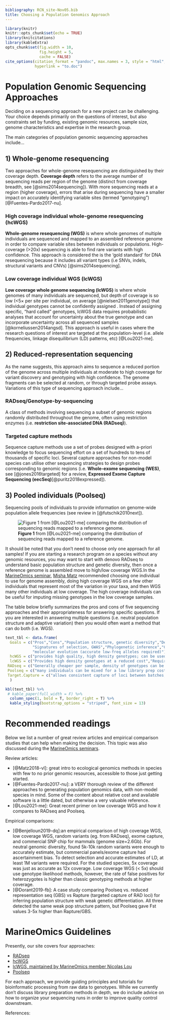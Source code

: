 ```yaml
---
bibliography: RCN_site-Nov05.bib
title: Choosing a Population Genomics Approach
---
```


```r
library(knitr)
knitr::opts_chunk$set(echo = TRUE)
library(knitcitations)
library(kableExtra)
opts_chunk$set(fig.width = 10,
               fig.height = 5,
               cache = FALSE)
cite_options(citation_format = "pandoc", max.names = 3, style = "html",
             hyperlink = "to.doc")
```

# Population Genomic Sequencing Approaches
Deciding on a sequencing approach for a new project can be challenging. Your choice depends primarily on the questions of interest, but also constraints set by funding, existing genomic resources, sample size, genome characteristics and expertise in the research group. 

The main categories of population genomic sequencing approaches include...

## 1) Whole-genome resequencing
Two approaches for whole-genome resequencing are distinguished by their coverage depth. **Coverage depth** refers to the average number of sequencing reads per region of the genome (distinct from coverage breadth, see [@sims2014sequencing]). With more sequencing reads at a region (higher coverage), errors that arise during sequencing have a smaller impact on accurately identifying variable sites (termed “genotyping”) [@Fuentes-Pardo2017-nu].

### High coverage individual whole-genome resequencing (hcWGS)  {.unlisted .unnumbered}
**Whole-genome resequencing (WGS)** is where whole genomes of multiple individuals are sequenced and mapped to an assembled reference genome in order to compare variable sites between individuals or populations.
High-coverage (>20x) sequencing is able to find rare variants with high confidence. This approach is considered the is the 'gold standard' for DNA resequencing because it includes all variant types (i.e SNVs, indels, structural variants and CNVs) [@sims2014sequencing]. 

### Low coverage individual WGS (lcWGS)  {.unlisted .unnumbered}
**Low coverage whole genome sequencing (lcWGS)** is where whole genomes of many individuals are sequenced, but depth of coverage is so low (<5× per site per individual, on average [@nielsen2011genotype]) that individual genotypes cannot be confidently assigned . Instead of assigning specific, “hard called" genotypes, lcWGS data requires probabilistic analyses that account for uncertainty about the true genotype and can incorporate uncertainty across all sequenced samples [@korneliussen2014angsd]. This approach is useful in cases where the research questions of interest are targeted at the population-level (i.e. allele frequencies, linkage disequilibrium (LD) patterns, etc) [@Lou2021-me].

## 2) Reduced-representation sequencing {.unlisted .unnumbered}
As the name suggests, this approach aims to sequence a reduced portion of the genome across multiple individuals at moderate to high coverage for variant discovery and genotyping with high confidence. The genome fragments can be selected at random, or through targeted probe assays. Variations of this type of sequencing approach include...

### RADseq/Genotype-by-sequencing  {.unlisted .unnumbered}
A class of methods involving sequencing a subset of genomic regions randomly distributed throughout the genome, often using restriction enzymes (i.e. **restriction site-associated DNA (RADseq)**).

### Targeted capture methods  {.unlisted .unnumbered}
Sequence capture methods use a set of probes designed with a-priori knowledge to focus sequencing effort on a set of hundreds to tens of thousands of specific loci. Several capture approaches for non-model species can utilise other sequencing strategies to design probes corresponding to genomic regions (i.e. **Whole-exome sequencing (WES)**, see [@jones2016targeted] for a review, **Expressed Exome Capture Sequencing (eecSeq)**[@puritz2018expressed]).  

## 3) Pooled individuals (Poolseq)  {.unlisted .unnumbered}
Sequencing pools of individuals to provide information on genome-wide population allele frequencies (see review in [@futschik2010next]).


![**Figure 1** from [@Lou2021-me] comparing the distribution of sequencing reads mapped to a reference genome.](images/mec16077-fig-0001-m.jpg)



It should be noted that you don’t need to choose only one approach for all samples! If you are starting a research program on a species without any genomic resources, you may want to start with denovo RADseq to understand basic population structure and genetic diversity, then once a reference genome is assembled move to high/low coverage WGS.In the [MarineOmics seminar](https://marineomics.github.io/panels.html), [Misha Matz](https://matzlab.weebly.com/) recommended choosing one individual to use for genome assembly, doing high coverage WGS on a few other individuals that represent most of the variation in your taxa, and then WGS many other individuals at low coverage. The high coverage individuals can be useful for imputing missing genotypes in the low coverage samples.

The table below briefly summarizes the pros and cons of five sequencing approaches and their appropriateness for answering specific questions. If you are interested in answering multiple questions (i.e. neutral population structure and adaptive variation) then you would often want a method that can do both (i.e. WGS).


```r
text_tbl <- data.frame(
  Goals = c("Pros","Cons","Population structure, genetic diversity","Demography (mig. rates, pop. size through time)",
            "Signatures of selection, GWAS","Phylogenetic inference","Genetic crosses/mapping panels",
            "molecular evolution (accurate low-freq alleles required)"),
  hcWGS = c("provides high quality, high density genotypes; can be used to improve development of a reference genome","Most expensive per sample, requires a reference genome assembly, large computational resources","Great, but cheaper methods work almost as well","Great if incorporating haplotype-based methods ","Great","Computationally challenging, but good at all divergence levels ","Expensive","Best"),
  lcWGS = c("Provides high density genotypes at a reduced cost","Requires a reference, can produce false (+) heterozygotes, sensitive to batch effects, may be inappropriate to use individual SNP calls for some analyses","Good, but limited to popgen analyses based on genotype likelihoods ","Good, esp. with some high coverage samples to help with imputation","Good","Good for tree shapes but not branch lengths, good for extracting organelle sequences and cost-effective primers for species and hybrid ID studies ","Great","Poor"),
 RADseq = c("Generally cheaper per sample, density of genotypes can be tuned to fit question, does not require a reference","Only 1-5% of genome covered which limits studies on adaptive variation, de novo assembly can result in paralogs without quality control, can be hard to capture the same loci between batches","Great, esp. for many samples","Good for methods based on site frequency spectrum (eg moments), but not ideal for methods using extended haplotype or phasing info","Hotly debated, but unless your genome is way too big, WGS is the way to go","good at shallow to medium divergence levels, but need to play with filtering parameters ", "great as it allows for many invididuals","poor" ),
 Poolseq = c("many individuals can be mixed for a low library prep cost, only option for some larval studies","need higher sequencing depth so it can be more expensive than RAD (but less than other options), no info on individual genotypes (duh), requires a reference, requires some replicates to account for batch effects","good for methods that only use allele frequencies, won't work for individual based methods (eg Admixture)","active area of method development, but still not common except in cases of multiple temporal samples (cite) ","good if covering majority of the genome","would work in certain situations","maybe","poor"),
 Target.Capture = c("allows consistent capture of loci between batches, good for sequencing targeted regions across many samples","expensive to start a new project and requires reference of some kind to design baits (unless using method like eecSeq), only gives info on targeted region so can result in ascertainment bias for some analyses","ascertainment bias is likely to skew results, esp. for measures of genetic diversity","likely not appropriate due to ascertainment bias","only works for targeted regions ","an improvement over RAD as there will be less missing data among samples","poor","good if only interested in targeted regions")
  )

kbl(text_tbl) %>%
 # kable_paper(full_width = F) %>%
  column_spec(1, bold = T, border_right = T) %>%
  kable_styling(bootstrap_options = "striped", font_size = 13)

```

# Recommended readings  
Below we list a number of great review articles and empirical comparison studies that can help when making the decision. This topic was also discussed during the [MarineOmics seminars](https://marineomics.github.io/panels.html).  

Review articles:

* [@Matz2018-vl]: great intro to ecological genomics methods in species with few to no prior genomic resources, accessible to those just getting started.  
* [@Fuentes-Pardo2017-nu]: a VERY thorough review of the different approaches to generating population genomics data, with non-model species in mind. Some of the content about relative cost and available software is a little dated, but otherwise a very valuable reference.   
* [@Lou2021-me]: Great recent primer on low coverage WGS and how it compares to RADseq and Poolseq.

Empirical comparisons:  

* [@Benjelloun2019-dq]:an empirical comparison of high coverage WGS, low coverage WGS, random variants (eg. from RADseq), exome capture, and commercial SNP chip for mammals (genome size=2.6Gb). For neutral genomic diversity, found 5k-10k random variants were enough to accurately estimate, but commercial panels/exome capture had ascertainment bias. To detect selection and accurate estimates of LD, at least 1M variants were required. For the studied species, 5x coverage was just as accurate as 12x coverage. Low coverage WGS (< 5x) should use genotype likelihood methods, however, the rate of false positives for heterozygotes is higher than classic genotyping methods at higher coverage.
* [@Dorant2019-fb]:  A case study comparing Poolseq vs. reduced representation seq (GBS) vs Rapture (targeted capture of RAD loci) for inferring population structure with weak genetic differentiation. All three detected the same weak pop structure pattern, but Poolseq gave Fst values 3-5x higher than Rapture/GBS.     

# MarineOmics Guidelines
Presently, our site covers four approaches:

* [RADseq](RADseq.html)  
* [hcWGS](WGS_intro.html)
* [lcWGS, maintained by MarineOmics member Nicolas Lou](https://github.com/therkildsen-lab/genomic-data-analysis/blob/master/lcwgs_data_analysis.md)
* [Poolseq](poolseq.html)


For each approach, we provide guiding principles and tutorials for bioinformatic processing from raw data to genotypes. While we currently don't discuss library preparation methods in depth, we do include advice on how to organize your sequencing runs in order to improve quality control downstream.  


References: 